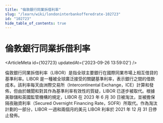 ```yaml
---
title: "倫敦銀行同業拆借利率"
slug: "/learn/wiki/londoninterbankofferedrate-102723"
id: "102723"
hide_table_of_contents: true
---
```



# 倫敦銀行同業拆借利率

<ArticleMeta id={102723} updatedAt={'2023-09-26 13:59:02'} />
<div className='border-solid border-b border-t-0 my-4 border-[var(--ifm-color-gray-300)]' />

倫敦銀行同業拆借利率（LIBOR）是指全球主要銀行在國際同業市場上相互借貸的基準利率。LIBOR 是一種被全球廣泛接受的關鍵基準利率，表示銀行之間的借款成本。該利率每天由洲際交易所（Intercontinental Exchange，ICE）計算和發佈，但由於醜聞和對其作為基準利率有效性的質疑，LIBOR 已逐步被取代。根據美聯儲和英國監管機構的規定，LIBOR 在 2023 年 6 月 30 日被淘汰，並被擔保隔夜融資利率（Secured Overnight Financing Rate，SOFR）所取代。作為淘汰計劃的一部分，LIBOR 一週和兩個月的美元 LIBOR 利率於 2021 年 12 月 31 日停止發佈。
